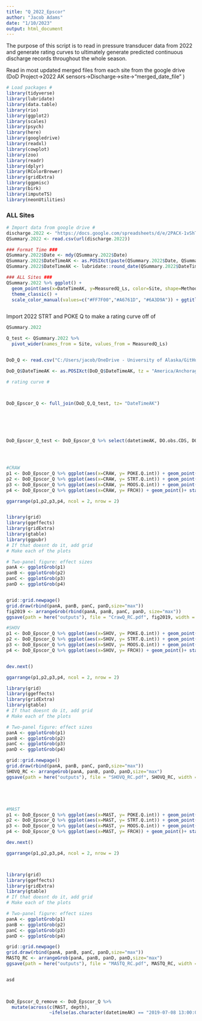 ---
title: "Q_2022_Epscor"
author: "Jacob Adams"
date: "1/10/2023"
output: html_document
---

The purpose of this script is to read in pressure transducer data from 2022 and generate rating curves to ultimately generate predicted continuous discharge records throughout the whole season.

Read in most updated merged files from each site from the google drive (DoD Project->2022 AK sensors->Discharge->site->"merged_date_file" )


```{r setup, include = FALSE}
# Load packages #
library(tidyverse)
library(lubridate)
library(data.table)
library(rio)
library(ggplot2)
library(scales)
library(psych)
library(here)
library(googledrive)
library(readxl)
library(cowplot)
library(zoo)
library(readr)
library(dplyr)
library(RColorBrewer)
library(gridExtra)
library(ggpmisc)
library(birk)
library(imputeTS)
library(neonUtilities)
```



### ALL Sites ###

```{r, warning = FALSE, message = FALSE}
# Import data from google drive #
discharge.2022 <- "https://docs.google.com/spreadsheets/d/e/2PACX-1vShT-LAI5cw0hJmCnrIv-cxTsltXr1piGZsC4tKucqOdo3QMRx5vcD6dNXw6PjM-OBDOLt5_7g3-o4z/pub?output=csv"
QSummary.2022 <- read.csv(url(discharge.2022))

### Format Time ###
QSummary.2022$Date <- mdy(QSummary.2022$Date)
QSummary.2022$DateTimeAK <- as.POSIXct(paste(QSummary.2022$Date, QSummary.2022$Time), format = "%Y-%m-%d %H:%M", tz = "America/Anchorage")
QSummary.2022$DateTimeAK <- lubridate::round_date(QSummary.2022$DateTimeAK, "60 minutes")

### ALL Sites ###
QSummary.2022 %>% ggplot() +
  geom_point(aes(x=DateTimeAK, y=MeasuredQ_Ls, color=Site, shape=Method), size=3) +
  theme_classic() +
  scale_color_manual(values=c("#FF7F00","#A6761D", "#6A3D9A")) + ggtitle("ALL SITES") 



```
Import 2022 STRT and POKE Q to make a rating curve off of 

```{r}

QSummary.2022

Q_test <- QSummary.2022 %>%
  pivot_wider(names_from = Site, values_from = MeasuredQ_Ls)


DoD_Q <- read.csv("C:/Users/jacob/OneDrive - University of Alaska/GitHub/DoD_Discharge/Predicted_Discharge/2022/Predicted_Q_2022_gapfill.csv")

DoD_Q$DateTimeAK <- as.POSIXct(DoD_Q$DateTimeAK, tz = "America/Anchorage")


```


```{r}
# rating curve # 



DoD_Epscor_Q <- full_join(DoD_Q,Q_test, tz= "DateTimeAK")






DoD_Epscor_Q_test <- DoD_Epscor_Q %>% select(datetimeAK, DO.obs.CDS, DO.obs.CUS) %>%  pivot_longer(cols=c('DO.obs.CUS', 'DO.obs.CDS'),
                                                                                        names_to='Location',
                                                                                        values_to='DO.obs')


#CRAW
p1 <- DoD_Epscor_Q %>% ggplot(aes(x=CRAW, y= POKE.Q.int)) + geom_point()+ stat_poly_line() + stat_poly_eq()+ggtitle("Craw")
p2 <- DoD_Epscor_Q %>% ggplot(aes(x=CRAW, y= STRT.Q.int)) + geom_point()+ stat_poly_line() + stat_poly_eq()
p3 <- DoD_Epscor_Q %>% ggplot(aes(x=CRAW, y= MOOS.Q.int)) + geom_point()+ stat_poly_line() + stat_poly_eq()
p4 <- DoD_Epscor_Q %>% ggplot(aes(x=CRAW, y= FRCH)) + geom_point()+ stat_poly_line() + stat_poly_eq()

ggarrange(p1,p2,p3,p4, ncol = 2, nrow = 2)


library(grid)
library(ggeffects)
library(gridExtra)
library(gtable)
library(ggpubr)
# If that doesnt do it, add grid
# Make each of the plots

# Two-panel figure: effect sizes
panA <- ggplotGrob(p1)
panB <- ggplotGrob(p2)
panC <- ggplotGrob(p3)
panD <- ggplotGrob(p4)


grid::grid.newpage()
grid.draw(rbind(panA, panB, panC, panD,size="max"))
fig2019 <- arrangeGrob(rbind(panA, panB, panC, panD, size="max"))
ggsave(path = here("outputs"), file = "CrawQ_RC.pdf", fig2019, width = 12, height = 16, units = "in")

#SHOV
p1 <- DoD_Epscor_Q %>% ggplot(aes(x=SHOV, y= POKE.Q.int)) + geom_point()+ stat_poly_line() + stat_poly_eq()+ggtitle("Shov, No YSI points removed")
p2 <- DoD_Epscor_Q %>% ggplot(aes(x=SHOV, y= STRT.Q.int)) + geom_point()+ stat_poly_line() + stat_poly_eq()
p3 <- DoD_Epscor_Q %>% ggplot(aes(x=SHOV, y= MOOS.Q.int)) + geom_point()+ stat_poly_line() + stat_poly_eq()
p4 <- DoD_Epscor_Q %>% ggplot(aes(x=SHOV, y= FRCH)) + geom_point()+ stat_poly_line() + stat_poly_eq()


dev.next()

ggarrange(p1,p2,p3,p4, ncol = 2, nrow = 2)

library(grid)
library(ggeffects)
library(gridExtra)
library(gtable)
# If that doesnt do it, add grid
# Make each of the plots

# Two-panel figure: effect sizes
panA <- ggplotGrob(p1)
panB <- ggplotGrob(p2)
panC <- ggplotGrob(p3)
panD <- ggplotGrob(p4)

grid::grid.newpage()
grid.draw(rbind(panA, panB, panC, panD,size="max"))
SHOVQ_RC <- arrangeGrob(panA, panB, panD, panD,size="max")
ggsave(path = here("outputs"), file = "SHOVQ_RC.pdf", SHOVQ_RC, width = 12, height = 16, units = "in")





#MAST
p1 <- DoD_Epscor_Q %>% ggplot(aes(x=MAST, y= POKE.Q.int)) + geom_point()+ stat_poly_line() + stat_poly_eq() +ggtitle("Mast, No YSI points removed")
p2 <- DoD_Epscor_Q %>% ggplot(aes(x=MAST, y= STRT.Q.int)) + geom_point()+ stat_poly_line() + stat_poly_eq()
p3 <- DoD_Epscor_Q %>% ggplot(aes(x=MAST, y= MOOS.Q.int)) + geom_point()+ stat_poly_line() + stat_poly_eq()
p4 <- DoD_Epscor_Q %>% ggplot(aes(x=MAST, y= FRCH)) + geom_point()+ stat_poly_line() + stat_poly_eq()

dev.next()

ggarrange(p1,p2,p3,p4, ncol = 2, nrow = 2)



library(grid)
library(ggeffects)
library(gridExtra)
library(gtable)
# If that doesnt do it, add grid
# Make each of the plots

# Two-panel figure: effect sizes
panA <- ggplotGrob(p1)
panB <- ggplotGrob(p2)
panC <- ggplotGrob(p3)
panD <- ggplotGrob(p4)

grid::grid.newpage()
grid.draw(rbind(panA, panB, panC, panD,size="max"))
MASTQ_RC <- arrangeGrob(panA, panB, panD, panD,size="max")
ggsave(path = here("outputs"), file = "MASTQ_RC.pdf", MASTQ_RC, width = 12, height = 16, units = "in")


asd

 

DoD_Epscor_Q_remove <- DoD_Epscor_Q %>%
  mutate(across(c(MAST, depth),
                ~ifelse(as.character(datetimeAK) == "2019-07-08 13:00:00", NA, .)))





```


